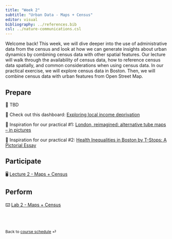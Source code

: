 ```yaml
---
title: "Week 2"
subtitle: "Urban Data - Maps + Census"
editor: visual
bibliography: ../references.bib
csl: ../nature-communications.csl
---
```


Welcome back! This week, we will dive deeper into the use of administrative data from the census and look at how we can generate insights about urban dynamics by combining census data with other spatial features. Our lecture will walk through the availability of census data, how to reference census data spatially, and common considerations when using census data. In our practical exercise, we will explore census data in Boston. Then, we will combine census data with urban features from Open Street Map.

## Prepare

📖 TBD

📖 Check out this dashboard: [Exploring local income deprivation](https://www.ons.gov.uk/visualisations/dvc1371/#/E07000223)

📖 Inspiration for our practical #1: [London, reimagined: alternative tube maps – in pictures](https://www.theguardian.com/cities/2016/may/04/london-tube-maps-underground-reimagined-alternative-in-pictures)

📖 Inspiration for our practical #2: [Health Inequalities in Boston by T-Stops: A Pictorial Essay](https://www.bu.edu/sph/news/articles/2015/health-of-a-city-health-inequalities-in-boston-by-t-stops-a-pictorial-essay/)

## Participate

🖥️ [Lecture 2 - Maps + Census](/slides/lec-2.html)

## Perform

⌨️ [Lab 2 - Maps + Census](/labs/lab-2.html)

<br><br>

::: {style="font-size: 0.875em;"}
Back to [course schedule](/) ⏎
:::